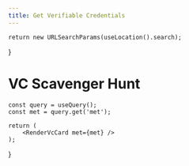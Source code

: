```yaml
---
title: Get Verifiable Credentials
---
```



    return new URLSearchParams(useLocation().search);
}

# VC Scavenger Hunt

<GetVC />

    const query = useQuery();
    const met = query.get('met');

    return (
        <RenderVcCard met={met} />
    );
}